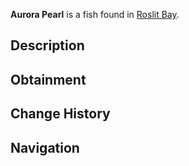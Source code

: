{{FishInfobox
|image          = Aurora Pearl.png
|rarity         = Mythical
|sea            = First Sea
|location       = [[Roslit Bay]]
|sublocation    = 
|sources        = Clam
|radar_location = 
|xp             = 0
|weather        = 
|time           = 
|season         = 
|bait           = 
|base_weight    = 0.4
|base_value     = 2250
|weight_range   = 0.3
|base_chance    = 2.5
|base_resil     = 100
}}
'''Aurora Pearl''' is a {{Rarity|Mythical}} fish found in [[Roslit Bay]].

== Description ==
{{Description|The colors and light of the Aurora Borealis is prevalent within this glowing pearl.|Bestiary Entry}}

== Obtainment ==
{{Description|From catching Clams.|Bestiary Hint}}

== Change History ==
{{Change History|{{subst:Current Version}}}}

== Navigation ==
{{Fish Navbox|Roslit Bay}}